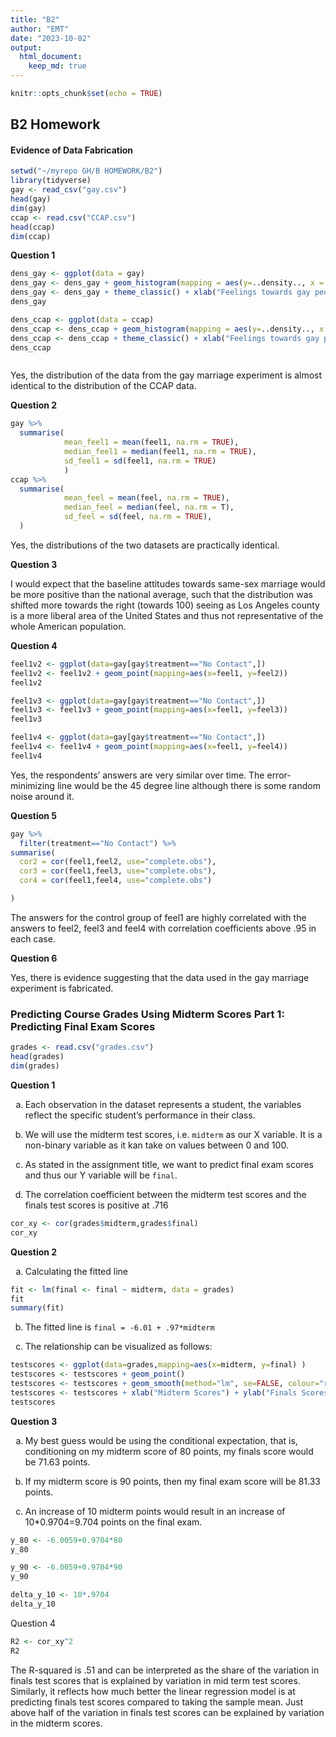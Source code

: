 ```yaml
---
title: "B2"
author: "EMT"
date: "2023-10-02"
output: 
  html_document: 
    keep_md: true
---
```


```r
knitr::opts_chunk$set(echo = TRUE)
```

## B2 Homework

#### Evidence of Data Fabrication

```r
setwd("~/myrepo GH/B HOMEWORK/B2")
library(tidyverse)
gay <- read_csv("gay.csv")
head(gay)
dim(gay)
ccap <- read.csv("CCAP.csv")
head(ccap)
dim(ccap)
```

**Question 1**

```r
dens_gay <- ggplot(data = gay)
dens_gay <- dens_gay + geom_histogram(mapping = aes(y=..density.., x = feel1 ), binwidth=10)
dens_gay <- dens_gay + theme_classic() + xlab("Feelings towards gay people, gay") + ylab("Density")         
dens_gay

dens_ccap <- ggplot(data = ccap)
dens_ccap <- dens_ccap + geom_histogram(mapping = aes(y=..density.., x = feel ), binwidth=10)
dens_ccap <- dens_ccap + theme_classic() + xlab("Feelings towards gay people, CCAP") + ylab("Density")         
dens_ccap



```

Yes, the distribution of the data from the gay marriage experiment is almost identical to the distribution of the CCAP data.

**Question 2**

```r
gay %>%
  summarise(
            mean_feel1 = mean(feel1, na.rm = TRUE),
            median_feel1 = median(feel1, na.rm = TRUE),
            sd_feel1 = sd(feel1, na.rm = TRUE)
            )
ccap %>%
  summarise(
            mean_feel = mean(feel, na.rm = TRUE),
            median_feel = median(feel, na.rm = T),
            sd_feel = sd(feel, na.rm = TRUE),
  )
```

Yes, the distributions of the two datasets are practically identical.

**Question 3**

I would expect that the baseline attitudes towards same-sex marriage would be more positive than the national average, such that the distribution was shifted more towards the right (towards 100) seeing as Los Angeles county is a more liberal area of the United States and thus not representative of the whole American population.

**Question 4**

```r

feel1v2 <- ggplot(data=gay[gay$treatment=="No Contact",])
feel1v2 <- feel1v2 + geom_point(mapping=aes(x=feel1, y=feel2))
feel1v2

feel1v3 <- ggplot(data=gay[gay$treatment=="No Contact",])
feel1v3 <- feel1v3 + geom_point(mapping=aes(x=feel1, y=feel3))
feel1v3

feel1v4 <- ggplot(data=gay[gay$treatment=="No Contact",])
feel1v4 <- feel1v4 + geom_point(mapping=aes(x=feel1, y=feel4))
feel1v4

```

Yes, the respondents' answers are very similar over time. The error-minimizing line would be the 45 degree line although there is some random noise around it.

**Question 5**

```r
gay %>%
  filter(treatment=="No Contact") %>%
summarise(
  cor2 = cor(feel1,feel2, use="complete.obs"),
  cor3 = cor(feel1,feel3, use="complete.obs"),
  cor4 = cor(feel1,feel4, use="complete.obs")

)
```

The answers for the control group of feel1 are highly correlated with the answers to feel2, feel3 and feel4 with correlation coefficients above .95 in each case.

**Question 6**

Yes, there is evidence suggesting that the data used in the gay marriage experiment is fabricated.

### Predicting Course Grades Using Midterm Scores Part 1: Predicting Final Exam Scores

```r
grades <- read.csv("grades.csv")
head(grades)
dim(grades)
```

**Question 1**

a) Each observation in the dataset represents a student, the variables reflect the specific student's performance in their class.

b) We will use the midterm test scores, i.e. `midterm` as our X variable. It is a non-binary variable as it kan take on values between 0 and 100.

c) As stated in the assignment title, we want to predict final exam scores and thus our Y variable will be `final`.

d) The correlation coefficient between the midterm test scores and the finals test scores is positive at .716

```r
cor_xy <- cor(grades$midterm,grades$final)
cor_xy
```

**Question 2**

a) Calculating the fitted line

```r
fit <- lm(final <- final ~ midterm, data = grades)
fit
summary(fit)
```

b) The fitted line is `final = -6.01 + .97*midterm`

c) The relationship can be visualized as follows:

```r
testscores <- ggplot(data=grades,mapping=aes(x=midterm, y=final) )
testscores <- testscores + geom_point() 
testscores <- testscores + geom_smooth(method="lm", se=FALSE, colour="red")
testscores <- testscores + xlab("Midterm Scores") + ylab("Finals Scores")
testscores
```

**Question 3**

a) My best guess would be using the conditional expectation, that is, conditioning on my midterm score of 80 points, my finals score would be 71.63 points.

b) If my midterm score is 90 points, then my final exam score will be 81.33 points.

c) An increase of 10 midterm points would result in an increase of 10\*0.9704=9.704 points on the final exam.

```r
y_80 <- -6.0059+0.9704*80
y_80 

y_90 <- -6.0059+0.9704*90
y_90 

delta_y_10 <- 10*.9704
delta_y_10
```

Question 4

```r
R2 <- cor_xy^2
R2
```

The R-squared is .51 and can be interpreted as the share of the variation in finals test scores that is explained by variation in mid term test scores. Similarly, it reflects how much better the linear regression model is at predicting finals test scores compared to taking the sample mean. Just above half of the variation in finals test scores can be explained by variation in the midterm scores.
